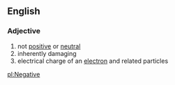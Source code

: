 ==English==
===Adjective===
#not [[positive]] or [[neutral]]
#inherently damaging
#electrical charge of an [[electron]] and related particles

[[pl:Negative]]